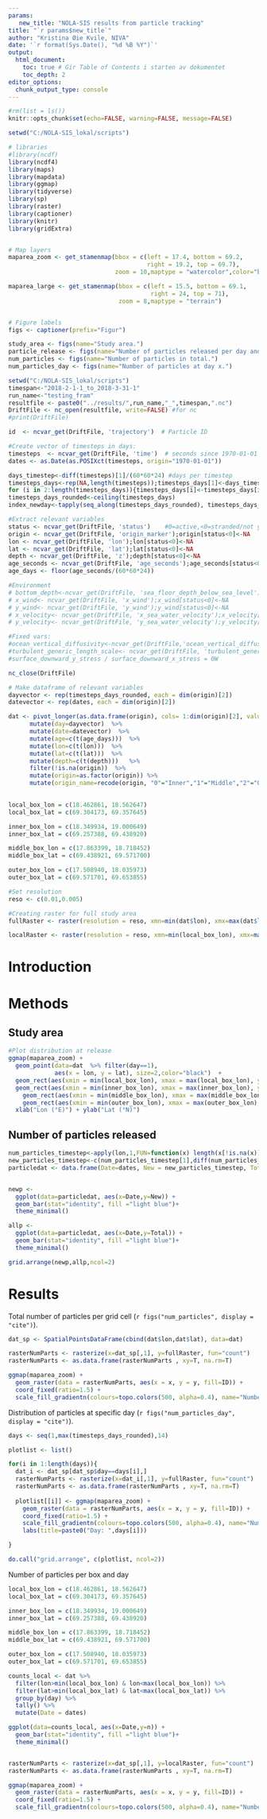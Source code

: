 ```yaml
---
params:
   new_title: "NOLA-SIS results from particle tracking"
title: "`r params$new_title`"
author: "Kristina Øie Kvile, NIVA"
date: '`r format(Sys.Date(), "%d %B %Y")`'
output: 
  html_document:
    toc: true # Gir Table of Contents i starten av dokumentet
    toc_depth: 2
editor_options: 
  chunk_output_type: console
---
```


```r
#rm(list = ls())
knitr::opts_chunk$set(echo=FALSE, warning=FALSE, message=FALSE)

setwd("C:/NOLA-SIS_lokal/scripts")

# libraries
#library(ncdf)
library(ncdf4)
library(maps)
library(mapdata)
library(ggmap)
library(tidyverse)
library(sp)
library(raster)
library(captioner)
library(knitr)
library(gridExtra)


# Map layers
maparea_zoom <- get_stamenmap(bbox = c(left = 17.4, bottom = 69.2, 
                                       right = 19.2, top = 69.7), 
                              zoom = 10,maptype = "watercolor",color="bw",force = TRUE)

maparea_large <- get_stamenmap(bbox = c(left = 15.5, bottom = 69.1, 
                                        right = 24, top = 71), 
                               zoom = 8,maptype = "terrain")


# Figure labels
figs <- captioner(prefix="Figur")

study_area <- figs(name="Study area.")
particle_release <- figs(name="Number of particles released per day and cumulative number of particles in run.")
num_particles <- figs(name="Number of particles in total.")
num_particles_day <- figs(name="Number of particles at day x.")

```


```r
setwd("C:/NOLA-SIS_lokal/scripts")
timespan<-"2018-2-1-1_to_2018-3-31-1"
run_name<-"testing_fram"
resultfile <- paste0("../results/",run_name,"_",timespan,".nc")
DriftFile <- nc_open(resultfile, write=FALSE) #for nc
#print(DriftFile)

id  <- ncvar_get(DriftFile, 'trajectory')  # Particle ID

#Create vector of timesteps in days:
timesteps  <- ncvar_get(DriftFile, 'time')  # seconds since 1970-01-01 00:00:00 
dates <- as.Date(as.POSIXct(timesteps, origin="1970-01-01"))

days_timestep<-diff(timesteps)[1]/(60*60*24) #days per timestep
timesteps_days<-rep(NA,length(timesteps));timesteps_days[1]<-days_timestep 
for (i in 2:length(timesteps_days)){timesteps_days[i]<-timesteps_days[i-1]+days_timestep}
timesteps_days_rounded<-ceiling(timesteps_days)
index_newday<-tapply(seq_along(timesteps_days_rounded), timesteps_days_rounded, max) #the index of completed days

#Extract relevant variables
status <- ncvar_get(DriftFile, 'status')    #0=active,<0=stranded/not yet released
origin <- ncvar_get(DriftFile, 'origin_marker');origin[status<0]<-NA    #source
lon <- ncvar_get(DriftFile, 'lon');lon[status<0]<-NA
lat <- ncvar_get(DriftFile, 'lat');lat[status<0]<-NA
depth <- ncvar_get(DriftFile, 'z');depth[status<0]<-NA
age_seconds <- ncvar_get(DriftFile, 'age_seconds');age_seconds[status<0]<-NA
age_days <- floor(age_seconds/(60*60*24))

#Environment
# bottom_depth<-ncvar_get(DriftFile, 'sea_floor_depth_below_sea_level');bottom_depth[status<0]<-NA
# x_wind<- ncvar_get(DriftFile, 'x_wind');x_wind[status<0]<-NA
# y_wind<- ncvar_get(DriftFile, 'y_wind');y_wind[status<0]<-NA
# x_velocity<- ncvar_get(DriftFile, 'x_sea_water_velocity');x_velocity[status<0]<-NA
# y_velocity<- ncvar_get(DriftFile, 'y_sea_water_velocity');y_velocity[status<0]<-NA

#Fixed vars:
#ocean_vertical_diffusivity<-ncvar_get(DriftFile,'ocean_vertical_diffusivity') # 0 - BURDE DENNE VÆRT ENDRA, F.EKS. 0.02?
#turbulent_generic_length_scale<- ncvar_get(DriftFile, 'turbulent_generic_length_scale') #0
#surface_downward_y_stress / surface_downward_x_stress = 0W

nc_close(DriftFile)

# Make dataframe of relevant variables
dayvector <- rep(timesteps_days_rounded, each = dim(origin)[2])
datevector <- rep(dates, each = dim(origin)[2])

dat <- pivot_longer(as.data.frame(origin), cols= 1:dim(origin)[2], values_to = "origin", names_to = "ID")  %>%
      mutate(day=dayvector)  %>%
      mutate(date=datevector)  %>%
      mutate(age=c(t(age_days)))  %>%
      mutate(lon=c(t(lon)))  %>%
      mutate(lat=c(t(lat)))  %>%
      mutate(depth=c(t(depth)))   %>%
      filter(!is.na(origin))  %>%
      mutate(origin=as.factor(origin)) %>%
      mutate(origin_name=recode(origin, "0"="Inner","1"="Middle","2"="Outer")) 
  

```


```r

local_box_lon = c(18.462861, 18.562647)
local_box_lat = c(69.304173, 69.357645)

inner_box_lon = c(18.349934, 19.000649)
inner_box_lat = c(69.257388, 69.438920)

middle_box_lon = c(17.863399, 18.718452)
middle_box_lat = c(69.438921, 69.571700)

outer_box_lon = c(17.508940, 18.035973)
outer_box_lat = c(69.571701, 69.653855)

#Set resolution 
reso <- c(0.01,0.005)

#Creating raster for full study area
fullRaster <- raster(resolution = reso, xmn=min(dat$lon), xmx=max(dat$lon), ymn=min(dat$lat), ymx=max(dat$lat))

localRaster <- raster(resolution = reso, xmn=min(local_box_lon), xmx=max(local_box_lon), ymn=min(local_box_lat), ymx=max(local_box_lat))


```



# Introduction

# Methods
## Study area
```r
#Plot distribution at release
ggmap(maparea_zoom) + 
  geom_point(data=dat  %>% filter(day==1),
             aes(x = lon, y = lat), size=2,color="black")  +
  geom_rect(aes(xmin = min(local_box_lon), xmax = max(local_box_lon), ymin = min(local_box_lat), ymax = max(local_box_lat)), alpha=0.1, fill="red") +
  geom_rect(aes(xmin = min(inner_box_lon), xmax = max(inner_box_lon), ymin = min(inner_box_lat), ymax = max(inner_box_lat)), alpha=0.1, fill="orange") +
    geom_rect(aes(xmin = min(middle_box_lon), xmax = max(middle_box_lon), ymin = min(middle_box_lat), ymax = max(middle_box_lat)), alpha=0.1, fill="green") +
    geom_rect(aes(xmin = min(outer_box_lon), xmax = max(outer_box_lon), ymin = min(outer_box_lat), ymax = max(outer_box_lat)), alpha=0.1, fill="blue") +
  xlab("Lon (°E)") + ylab("Lat (°N)")

```

## Number of particles released
```r
num_particles_timestep<-apply(lon,1,FUN=function(x) length(x[!is.na(x)]))
new_particles_timestep<-c(num_particles_timestep[1],diff(num_particles_timestep)) 
particledat <- data.frame(Date=dates, New = new_particles_timestep, Total = num_particles_timestep)


newp <- 
  ggplot(data=particledat, aes(x=Date,y=New)) +
  geom_bar(stat="identity", fill ="light blue")+
  theme_minimal()

allp <- 
  ggplot(data=particledat, aes(x=Date,y=Total)) +
  geom_bar(stat="identity", fill ="light blue")+
  theme_minimal()

grid.arrange(newp,allp,ncol=2)  


```

# Results
Total number of particles per grid cell (`r figs("num_particles", display = "cite")`).  

```r

dat_sp <- SpatialPointsDataFrame(cbind(dat$lon,dat$lat), data=dat)

rasterNumParts <- rasterize(x=dat_sp[,1], y=fullRaster, fun="count")
rasterNumParts <- as.data.frame(rasterNumParts , xy=T, na.rm=T)

ggmap(maparea_zoom) + 
  geom_raster(data = rasterNumParts, aes(x = x, y = y, fill=ID)) +
  coord_fixed(ratio=1.5) +
  scale_fill_gradientn(colours=topo.colors(500, alpha=0.4), name="Number")


```
  
Distribution of particles at specific day (`r figs("num_particles_day", display = "cite")`).  

```r

days <- seq(1,max(timesteps_days_rounded),14)

plotlist <- list()

for(i in 1:length(days)){
  dat_i <- dat_sp[dat_sp$day==days[i],]
  rasterNumParts <- rasterize(x=dat_i[,1], y=fullRaster, fun="count")
  rasterNumParts <- as.data.frame(rasterNumParts , xy=T, na.rm=T)
  
  plotlist[[i]] <- ggmap(maparea_zoom) + 
    geom_raster(data = rasterNumParts, aes(x = x, y = y, fill=ID)) +
    coord_fixed(ratio=1.5) +
    scale_fill_gradientn(colours=topo.colors(500, alpha=0.4), name="Number") +
    labs(title=paste0("Day: ",days[i]))

}

do.call("grid.arrange", c(plotlist, ncol=2))


```

Number of particles per box and day  
  
```r
local_box_lon = c(18.462861, 18.562647)
local_box_lat = c(69.304173, 69.357645)

inner_box_lon = c(18.349934, 19.000649)
inner_box_lat = c(69.257388, 69.438920)

middle_box_lon = c(17.863399, 18.718452)
middle_box_lat = c(69.438921, 69.571700)

outer_box_lon = c(17.508940, 18.035973)
outer_box_lat = c(69.571701, 69.653855)

counts_local <- dat %>% 
  filter(lon>min(local_box_lon) & lon<max(local_box_lon)) %>% 
  filter(lat>min(local_box_lat) & lat<max(local_box_lat)) %>% 
  group_by(day) %>% 
  tally() %>% 
  mutate(Date = dates)

ggplot(data=counts_local, aes(x=Date,y=n)) +
  geom_bar(stat="identity", fill ="light blue")+
  theme_minimal()


rasterNumParts <- rasterize(x=dat_sp[,1], y=localRaster, fun="count")
rasterNumParts <- as.data.frame(rasterNumParts , xy=T, na.rm=T)

ggmap(maparea_zoom) + 
  geom_raster(data = rasterNumParts, aes(x = x, y = y, fill=ID)) +
  coord_fixed(ratio=1.5) +
  scale_fill_gradientn(colours=topo.colors(500, alpha=0.4), name="Number")


```
